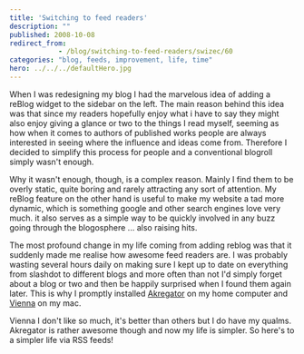 ```yaml
---
title: 'Switching to feed readers'
description: ""
published: 2008-10-08
redirect_from: 
            - /blog/switching-to-feed-readers/swizec/60
categories: "blog, feeds, improvement, life, time"
hero: ../../../defaultHero.jpg
---
```

When I was redesigning my blog I had the marvelous idea of adding a reBlog widget to the sidebar on the left. The main reason behind this idea was that since my readers hopefully enjoy what i have to say they might also enjoy giving a glance or two to the things I read myself, seeming as how when it comes to authors of published works people are always interested in seeing where the influence and ideas come from. Therefore I decided to simplify this process for people and a conventional blogroll simply wasn&#x27;t enough.

Why it wasn&#x27;t enough, though, is a complex reason. Mainly I find them to be overly static, quite boring and rarely attracting any sort of attention. My reBlog feature on the other hand is useful to make my website a tad more dynamic, which is something google and other search engines love very much. it also serves as a simple way to be quickly involved in any buzz going through the blogosphere ... also raising hits.

The most profound change in my life coming from adding reblog was that it suddenly made me realise how awesome feed readers are. I was probably wasting several hours daily on making sure I kept up to date on everything from slashdot to different blogs and more often than not I&#x27;d simply forget about a blog or two and then be happily surprised when I found them again later. This is why I promptly installed [Akregator](http://akregator.kde.org/) on my home computer and [Vienna](http://www.vienna-rss.org/) on my mac.

Vienna I don&#x27;t like so much, it&#x27;s better than others but I do have my qualms. Akregator is rather awesome though and now my life is simpler. So here&#x27;s to a simpler life via RSS feeds!
